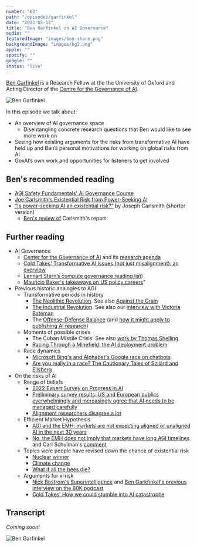 ```yaml
---
number: "63"
path: "/episodes/garfinkel"
date: "2023-05-13"
title: "Ben Garfinkel on AI Governance"
audio: ""
featuredImage: "images/ben-share.png"
backgroundImage: "images/bg2.png"
apple: ""
spotify: ""
google: ""
status: "live"
---
```


[Ben Garfinkel](https://www.benmgarfinkel.com/) is a Research Fellow at the the University of Oxford and Acting Director of the [Centre for the Governance of AI](https://www.governance.ai/about-us).

![Ben Garfinkel](images/ben.jpg)

In this episode we talk about:
* An overview of AI governance space
  * Disentangling concrete research questions that Ben would like to see more work on  
* Seeing how existing arguments for the risks from transformative AI have held up and Ben’s personal motivations for working on global risks from AI
* GovAI’s own work and opportunities for listeners to get involved

## Ben's recommended reading
* [AGI Safety Fundamentals' AI Governance Course](https://www.agisafetyfundamentals.com/ai-governance-curriculum)
* [Joe Carlsmith's Existential Risk from Power-Seeking AI]()
* [“Is power-seeking AI an existential risk?”](https://joecarlsmith.com/2023/03/22/existential-risk-from-power-seeking-ai-shorter-version) by Joseph Carlsmith (shorter version)
  * [Ben's review of](https://docs.google.com/document/d/1FlGPHU3UtBRj4mBPkEZyBQmAuZXnyvHU-yaH-TiNt8w/edit?usp=sharing) Carlsmith's report
## Further reading
* AI Governance
  * [Center for the Governance of AI](https://www.governance.ai/) and its [research agenda](http://www.governance.ai/agenda)
  * [Cold Takes' Transformative AI issues (not just misalignment): an overview](https://www.cold-takes.com/transformative-ai-issues-not-just-misalignment-an-overview/)
  * [Lennart Stern’s compute governance reading list](https://docs.google.com/document/d/1DF31DIkwS9GONzmy1W3nuI9HRAwSKy8JcIbzKYXg-ic/edit?usp=sharing))
  * [Mauricio Baker's takeaways on US policy careers](https://forum.effectivealtruism.org/posts/z9hzAB9mfgcpXmcze/takeaways-on-us-policy-careers-part-1-paths-to-impact-and)”
* Previous historic analogies to AGI
  * Transformative periods in history
  	* [The Neolithic Revolution](https://en.wikipedia.org/wiki/Neolithic_Revolution). See also [Against the Grain](https://www.goodreads.com/book/show/34324534-against-the-grain?from_search=true&from_srp=true&qid=P7SXrvkMG3&rank=1)
  	* [The Industrial Revolution](https://en.wikipedia.org/wiki/Industrial_Revolution). See also our [interview with Victoria Bateman](https://hearthisidea.com/episodes/victoria)
  	* The [Offense-Defense Balance](https://www.belfercenter.org/publication/what-offense-defense-balance-and-how-can-we-measure-it) (and [how it might apply to publishing AI research](https://www.governance.ai/research-paper/the-offense-defense-balance-of-scientific-knowledge-does-publishing-ai-research-reduce-misuse))
  * Moments of possible crises
  	* The Cuban Missile Crisis. See also [work by Thomas Shelling](https://www.belfercenter.org/publication/preventing-nuclear-war-schellings-strategies)
  	* [Racing Through a Minefield: the AI deployment problem](https://www.cold-takes.com/racing-through-a-minefield-the-ai-deployment-problem/)
  * Race dynamics
  	* [Microsoft Bing's and Alphabet's Google race on chatbots](https://www.washingtonpost.com/technology/2023/04/19/google-bard-pichai-60-minutes-ai/)
  	* [Are you really in a race? The Cautionary Tales of Szilárd and Ellsberg](https://forum.effectivealtruism.org/posts/cXBznkfoPJAjacFoT/are-you-really-in-a-race-the-cautionary-tales-of-szilard-and)
* On the risks of AI
  * Range of beliefs
  	* [2022 Expert Survey on Progress in AI](https://aiimpacts.org/2022-expert-survey-on-progress-in-ai/)
  	* [Preliminary survey results: US and European publics overwhelmingly and increasingly agree that AI needs to be managed carefully](https://www.governance.ai/post/increasing-consensus-ai-requires-careful-management)
  	* [Alignment researchers disagree a lot](https://www.planned-obsolescence.org/disagreement-in-alignment/)
  * Efficient Market Hypothesis
  	* [AGI and the EMH: markets are not expecting aligned or unaligned AI in the next 30 years](https://forum.effectivealtruism.org/posts/8c7LycgtkypkgYjZx/agi-and-the-emh-markets-are-not-expecting-aligned-or)
  	* [No, the EMH does not imply that markets have long AGI timelines](https://forum.effectivealtruism.org/posts/Go5CDwyna3hAfngKP/no-the-emh-does-not-imply-that-markets-have-long-agi) and Carl Schulman's [comment](https://forum.effectivealtruism.org/posts/Go5CDwyna3hAfngKP/no-the-emh-does-not-imply-that-markets-have-long-agi?commentId=dxpcmdyoxZAsGnbii)
  * Topics were people have revised down the chance of existential risk
  	* [Nuclear winner](https://forum.effectivealtruism.org/posts/pMsnCieusmYqGW26W/how-bad-would-nuclear-winter-caused-by-a-us-russia-nuclear)
  	* [Climate change](https://forum.effectivealtruism.org/posts/BvNxD66sLeAT8u9Lv/climate-change-and-longtermism-new-book-length-report)
  	* [What if all the bees die?](https://www.nrdc.org/stories/world-without-bees-heres-what-happens-if-bees-go-extinct)
  * Arguments for x-risk
  	* [Nick Bostrom's Superintelligence](https://www.goodreads.com/book/show/106592758-super-intelligence?from_search=true&from_srp=true&qid=FVnb8QUcP6&rank=9)  and [Ben Garkfinkel's previous interview on the 80K podcast](https://80000hours.org/podcast/episodes/ben-garfinkel-classic-ai-risk-arguments/#where-does-this-leave-us-021519)
  	* [Cold Takes' How we could stumble into AI catastrophe](https://www.cold-takes.com/how-we-could-stumble-into-ai-catastrophe/)

## Transcript

*Coming soon!*

![Ben Garfinkel](images/bg3.png)
